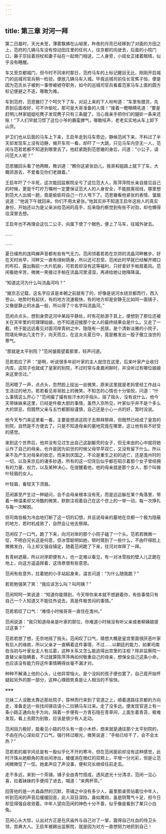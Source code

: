 ```yaml
---
---
---
```

title: 第三章 对河一拜
---




第二日晨时，天光未至，薄雾飘拂在山坳里，昨夜的月亮已经移到了对面的方田之上，范府的几辆马车没有惊动田庄里的任何人，往京都的向驶去，后面的小院门口，藤子京拄着拐杖和妻子站在一起倚门相送，二人身旁，小闺女正揉着眼晴，似乎没有睡醒。

车又至京都城门，但今时不同来时那日，范府马车的上标记醒目无比，刚刚开启城门的巡城司官兵稍一检验，便放几辆马车入城。毕竟巡城司前任长官焦子恒，便是因为范氏长子被刺一事惨被裭夺职务，如今的巡城司官兵看着范家马车上面的圆方标记便避之不迭，哪敢为难。

车到范府，范思辙打了个呵欠下了车，对迎上来的下人吩咐道：“车里有腊货，先弄到后面收好，可不许偷吃，那可是大哥准备的人情！”接着一瞪眼睛吼道：“要是赶明儿林家姐姐吃麂子发现麂子只有三条腿了，当心我亲手把你们的腿斫一条来还账！”下人们早就习惯了这位小爷的霸蛮脾气，哪敢吱声，老老实实地从车上卸下山货。

护卫们也从后面的马车上下来，王启年走到马车旁边，静候范闲下来，不料过了半天却发现车上没有动静，揭开车帘一看，却吓了一大跳，只见马车内空无一人，范闲与范若若都不知道到哪里去了。他赶紧跑到范思辙的身后，问道：“小公子，请问范大人呢？”

范思辙回头看了他两眼，教训道：“瞧你这紧张劲儿，我哥和姐路上就下了车，大概郊游去，不爱看见你们老跟着。”

王启年吓了个半死，这次能回监察院全亏了这位范大人，陈萍萍院长亲自接见自己的时候，更是千叮咛万嘱咐一定要保证范大人的人身安全，不能脱离视线，哪里想到范大人出城一趟，竟是偷偷将自己一行人甩下了。范思辙看他紧张的表情，皱眉说道：“他说下午就回来。你们不用太紧张。”他其实并不知道王启年这些人的真实身份，开始还以为是父亲派给范闲的高手，后来隐约察觉到有些不对劲，却也懒得往深里去想。

王启年也不再理会这位二公子，向属下使了个眼色，便上了马车，往城外驶去。

……

……

夏日燥热的连鸣蝉声音都有些有气无力。范闲领着若若在京郊的流晶河畔散步。好在天时尚早，河畔又一直有绿树荫身，所以还可忍受。范闲此时早就已经解开襟口的布扣，露出胸前一大片肌肤，可若若却没有这等福利，只好拿好手帕扇着风。范闲看她辛苦，微微一笑接过手帕在流晶河里浸湿，再递给她让她降降温。

“知道这河为什么叫流晶河吗？”

“据京志记载，这名字应该是本朝之前就有了的，好像是说河水绕京都而行，西入苍山，地势时有起伏，有的地方流速极快，有的地方却是安静无比如同一面镜子，又像是静止的水晶一般，所以得了个名字叫流晶河。”

范闲点点头，想到身旁这河中某段平静处，时有花舫游于其上，便想到了那位还被关在天牢里的司理理姑娘，也不知道迎接那个女人的最终结果会是什么。又走了一截，终于能远远看见对面河岸青树之中，隐隐有一民居，是个清新淡雅的小院子，院墙处伸出几支竹子，向天而立，在这炎炎夏日中，竟是散发出一股子傲立浊世的寒气。

“那就是太平别院？”范闲皱眉望着那里，轻声问道。

范若若应了声：“是啊，听说很多年前叶家的主人就住在这里，后来叶家产业收归内库，这院子也就成了皇家的别院，不过时常与柔嘉闲聊时，并没听过有哪位娘娘来这里住过。”

范闲嗯了一声，点点头，忽然脸上绽出一丝微笑，原来这里就是老妈曾经工作战斗生活过的地方。若若看见哥哥脸上的微笑，不知怎的心情也十分愉悦，问道：“什么事情这么开心？”范闲撮了撮有些汗水的手指头，摇了摇头，没有说什么，他今天带妹妹来这里，已经是件极大胆的事情，虽然入京所见，叶家似乎并不是个多么大的禁忌，但既然父亲与五竹都那般谨慎，自己还是小心一点的好，暂时没说。

他今天专门来这里看一看，主要是想进这院子去祭拜祭拜，但既然已经成了皇宫的别院，自然是不方便去了。只是不知道母亲的墓地究竟在哪里，这让他有些不好受的感觉。

来到这个世界后，他并没有见过生出自己这副躯壳的女子，但无来由的心中就将她认作了自己的母亲。也许是因为前世的时候父母早早双亡，又没有留下什么，所以来不及产生对母亲的依恋，而来到庆国之，不论是重生之初的逃亡，还是澹州时的一切，以及来京后的诸多妙遇，所有的这一切背后似乎都在昭示着那个女子曾经拥有的力量、权力，以及某种决心，在提醒着他，他的母亲就是那个女人，那个叫做叶轻眉的女人。

叶轻眉，看轻天下须眉。

范闲甚至产生过一种疑问，会不会母亲根本没有死，而是远远躲在某个角落里，带着一种温柔却又冷酷的微笑，默默注视着自己在这个世上的一举一动，每一次挣扎与每一次解脱。

但司南伯极为冷血地打断了这一切的幻想，并且说母亲的墓地在京都一个极为隐蔽的地方，若时机成熟了，自然会让他去祭拜。

范闲叹了一口气，跪了下来，向河对岸的那个小院子磕了一个头。范若若微微一怔，不明白兄长这是何意，但冰雪聪明如她，顿时猜到了一些什么，不由吓得脸上微微发白，马上却又强自镇定，随着范闲跪了下来，往河对岸拜了一拜。

有青树遮蔽，所以对岸即便有人，也一定难以看见，有一对冰雪般的壁人儿正跪在地上，向这方遥遥拜着，这场景很有些意思。

范闲有些意外，拉着她的小手站起身来，温言问道：“为什么随我跪？”

若若勉强笑了笑：“我应该怎么叫？叫阿姨？”

范闲呵呵一笑说道：“知道你能猜到，今天带你来本就不想避着你，有些事情只有自己一个人知道又不能往外说去，真是件极苦闷的事情。”

范若若叹了口气：“难怪小时候哥哥一直住在澹州。”

范闲说道：“我只知道母亲是叶家的那位，你难道小时候没有听父亲或者柳姨娘提过这事？”

范若若想了想，无奈地摇了摇头。范闲叹了口气，猜想大概是皇宫里面很厌恶叶家有后人的缘故，所以父亲才一直瞒着这件事情，不过……以朝廷的能力，如果司南伯当初与叶家女主人有瓜葛，这种关系又怎么能逃得出宫里的注视？除非监察院一直替父亲隐瞒着，不过就算陈萍萍再如何敬重自己的母亲，想保全自己这条小命，也应该没有能力将这件事情瞒得丝毫不漏才对。

种种不解涌上他的心头，让他异常恼火。是个没妈的孩子便也罢了，自己竟开始怀疑起另外的那一部分，这种心理趋势真是让人相当的不愉快。

※※※

兄妹二人没敢太靠近那处院子，穿林而行来到了官道之上，顺着道路往京都的方向走，准备走远一些找间驿店请小二拉辆马车过来。走了没多远，便发现官道上有一条小路正通向左手方向，隔着一步便有一方青石隐在青草间，上面生着青苔，极难发现，看上去颇为别致，应该是很少有人走动。

范闲目力极好，能看见小路的尽头有一座小木桥，想来就是通往那个太平别院的，不由在内心深处叹了口气，强行转过眼光，微笑说道：“手帕已经干了，会不会太热？”

范若若的眉宇间总是有一股似乎化不开的寒冷，但在范闲面前却没有这种感觉，此时汗珠从她额角的青丝间渗出，缓缓淌在微红的双颊上，平增一分光彩，但是让范闲微微怔了一怔。她柔声应了声没事，便和兄长继续往前走去。

走不多远，来到一个茶铺，铺子全由青竹搭成，透风遮光十分清凉，范闲一见心喜，拉着妹妹的手便闯了进去，喊道：“来两杯茶。”

回答他的是一片森森然的沉默，茶铺之中没有多少人，最里那桌旁站着位中年人，听到范闲的声音后缓缓回首，此人双目深陷，鼻如鹰钩，虽是阴鹜气十足，但今日却显得强自收敛着。中年人望向范闲的神色十分不善，似乎像是看到了某只小白兔。

范闲心头大惊，认出对方正是在庆庙外与自己对了一掌，震得自己吐血的侍卫头领，宫典大人。王启年被踢出监察院，就是因为对方一直想努力地抓到自己！